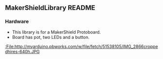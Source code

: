 == MakerShieldLibrary README ==

=== Hardware ===
* This library is for a MakerShield Protoboard.
* Board has pot, two LEDs and a button.

[[:File:http://myarduino.pbworks.com/w/file/fetch/51538105/IMG_2866croppedhires-640h.JPG]]

